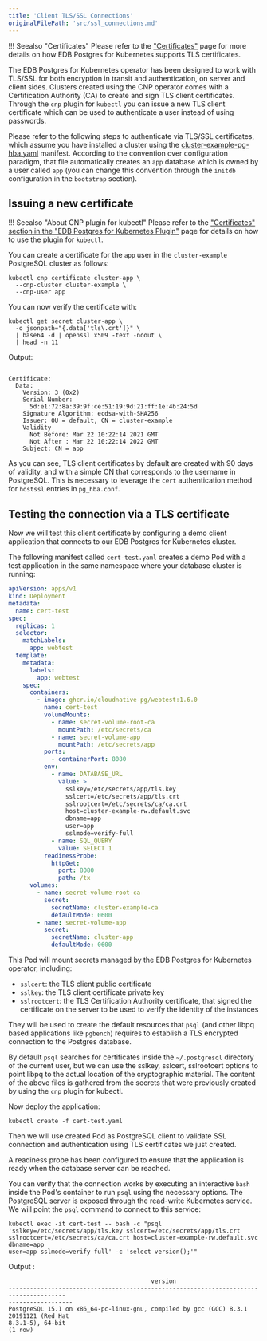 ```yaml
---
title: 'Client TLS/SSL Connections'
originalFilePath: 'src/ssl_connections.md'
---
```


!!! Seealso "Certificates"
    Please refer to the ["Certificates"](certificates.md)
    page for more details on how EDB Postgres for Kubernetes supports TLS certificates.

The EDB Postgres for Kubernetes operator has been designed to work with TLS/SSL for both encryption in transit and
authentication, on server and client sides. Clusters created using the CNP operator comes with a Certification
Authority (CA) to create and sign TLS client certificates. Through the `cnp` plugin for `kubectl` you can
issue a new TLS client certificate which can be used to authenticate a user instead of using passwords.

Please refer to the following steps to authenticate via TLS/SSL certificates, which assume you have
installed a cluster using the [cluster-example-pg-hba.yaml](../samples/cluster-example-pg-hba.yaml)
manifest. According to the convention over configuration paradigm, that file automatically creates an `app`
database which is owned by a user called `app` (you can change this convention through the `initdb`
configuration in the `bootstrap` section).

## Issuing a new certificate

!!! Seealso "About CNP plugin for kubectl"
    Please refer to the ["Certificates" section in the "EDB Postgres for Kubernetes Plugin"](cnp-plugin.md#certificates)
    page for details on how to use the plugin for `kubectl`.

You can create a certificate for the `app` user in the `cluster-example` PostgreSQL cluster as follows:

```shell
kubectl cnp certificate cluster-app \
  --cnp-cluster cluster-example \
  --cnp-user app
```

You can now verify the certificate with:

```shell
kubectl get secret cluster-app \
  -o jsonpath="{.data['tls\.crt']}" \
  | base64 -d | openssl x509 -text -noout \
  | head -n 11
```

Output:

```shsession

Certificate:
  Data:
    Version: 3 (0x2)
    Serial Number:
      5d:e1:72:8a:39:9f:ce:51:19:9d:21:ff:1e:4b:24:5d
    Signature Algorithm: ecdsa-with-SHA256
    Issuer: OU = default, CN = cluster-example
    Validity
      Not Before: Mar 22 10:22:14 2021 GMT
      Not After : Mar 22 10:22:14 2022 GMT
    Subject: CN = app
```

As you can see, TLS client certificates by default are created with 90 days of validity, and with a simple CN that
corresponds to the username in PostgreSQL. This is necessary to leverage the `cert` authentication method for `hostssl`
entries in `pg_hba.conf`.

## Testing the connection via a TLS certificate

Now we will test this client certificate by configuring a demo client application that connects to our EDB Postgres for Kubernetes
cluster.

The following manifest called `cert-test.yaml` creates a demo Pod with a test application
in the same namespace where your database cluster is running:

```yaml
apiVersion: apps/v1
kind: Deployment
metadata:
  name: cert-test
spec:
  replicas: 1
  selector:
    matchLabels:
      app: webtest
  template:
    metadata:
      labels:
        app: webtest
    spec:
      containers:
        - image: ghcr.io/cloudnative-pg/webtest:1.6.0
          name: cert-test
          volumeMounts:
            - name: secret-volume-root-ca
              mountPath: /etc/secrets/ca
            - name: secret-volume-app
              mountPath: /etc/secrets/app
          ports:
            - containerPort: 8080
          env:
            - name: DATABASE_URL
              value: >
                sslkey=/etc/secrets/app/tls.key
                sslcert=/etc/secrets/app/tls.crt
                sslrootcert=/etc/secrets/ca/ca.crt
                host=cluster-example-rw.default.svc
                dbname=app
                user=app
                sslmode=verify-full
            - name: SQL_QUERY
              value: SELECT 1
          readinessProbe:
            httpGet:
              port: 8080
              path: /tx
      volumes:
        - name: secret-volume-root-ca
          secret:
            secretName: cluster-example-ca
            defaultMode: 0600
        - name: secret-volume-app
          secret:
            secretName: cluster-app
            defaultMode: 0600
```

This Pod will mount secrets managed by the EDB Postgres for Kubernetes operator, including:

-   `sslcert`: the TLS client public certificate
-   `sslkey`: the TLS client certificate private key
-   `sslrootcert`: the TLS Certification Authority certificate, that signed the certificate on
    the server to be used to verify the identity of the instances

They will be used to create the default resources that `psql` (and other libpq based applications like `pgbench`)
requires to establish a TLS encrypted connection to the Postgres database.

By default `psql` searches for certificates inside the `~/.postgresql` directory of the current user, but we can use
the sslkey, sslcert, sslrootcert options to point libpq to the actual location of the cryptographic material.
The content of the above files is gathered from the secrets that were previously created by using the `cnp` plugin for
kubectl.

Now deploy the application:

```shell
kubectl create -f cert-test.yaml
```

Then we will use created Pod as PostgreSQL client to validate SSL connection and
authentication using TLS certificates we just created.

A readiness probe has been configured to ensure that the application is ready when the database server can be
reached.

You can verify that the connection works by executing an interactive `bash` inside the Pod's container to run `psql`
using the necessary options. The PostgreSQL server is exposed through the read-write Kubernetes service. We will point
the `psql` command to connect to this service:

```shell
kubectl exec -it cert-test -- bash -c "psql
'sslkey=/etc/secrets/app/tls.key sslcert=/etc/secrets/app/tls.crt
sslrootcert=/etc/secrets/ca/ca.crt host=cluster-example-rw.default.svc dbname=app
user=app sslmode=verify-full' -c 'select version();'"
```

Output :

```shsession
                                        version
--------------------------------------------------------------------------------------
------------------
PostgreSQL 15.1 on x86_64-pc-linux-gnu, compiled by gcc (GCC) 8.3.1 20191121 (Red Hat
8.3.1-5), 64-bit
(1 row)
```